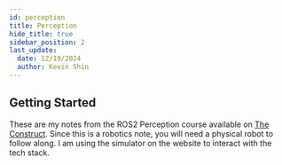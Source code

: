 ```yaml
---
id: perception
title: Perception
hide_title: true
sidebar_position: 2
last_update:
  date: 12/19/2024
  author: Kevin Shin
---
```


## Getting Started

These are my notes from the ROS2 Perception course available on [The Construct](https://app.theconstruct.ai). Since this is a robotics note, you will need a physical robot to follow along. I am using the simulator on the website to interact with the tech stack.
